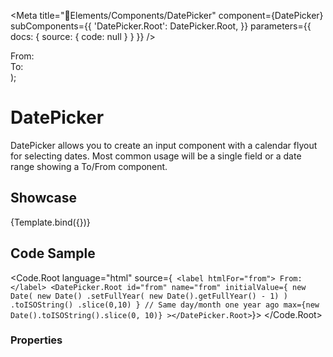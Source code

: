 
<Meta
  title="🧩Elements/Components/DatePicker"
  component={DatePicker}
  subComponents={{
    'DatePicker.Root': DatePicker.Root,
  }}
  parameters={{
      docs: {
          source: {
            code: null
          }
      }
  }}
/>

   <div style={{ 
      display: "flex", 
      justifyContent:"space-evenly", 
      alignItems:"flex-end"}}
    >
      <div>
        <label htmlFor="from">From:</label>
        <DatePicker.Root
          id="from"
          name="from"
          initialValue={new Date(new Date().setFullYear(new Date().getFullYear() - 1)).toISOString().slice(0,10)} // Same day/month one year ago
          max={new Date().toISOString().slice(0, 10)}
        ></DatePicker.Root>
      </div>
      <div>
        <label htmlFor="to">To:</label>
        <DatePicker.Root
          id="to"
          name="to"
          initialValue={new Date().toISOString().slice(0, 10)} // Today
          min={new Date(new Date().setFullYear(new Date().getFullYear() - 1)).toISOString().slice(0,10)} // initial value of From
          max={new Date().toISOString().slice(0, 10)} // today
        ></DatePicker.Root>
      </div>
    </div>
);

# DatePicker

DatePicker allows you to create an input component with a calendar flyout for
selecting dates. Most common usage will be a single field or a date range
showing a To/From component.

<!--You can customize variants changing the variables, more info in the [variables page](/docs/start--page)-->

## Showcase
<Canvas>
  <Story
    name="DatePicker"
    height="375px">
    {Template.bind({})}
  </Story>
</Canvas>

## Code Sample
<Code.Root language="html" source={`
      <label htmlFor="from">
          From:
      </label>
      <DatePicker.Root
          id="from"
          name="from"
          initialValue={
            new Date(
                new Date()
                    .setFullYear(
                        new Date().getFullYear() - 1)
                    )
                    .toISOString()
                    .slice(0,10)
          } // Same day/month one year ago
          max={new Date().toISOString().slice(0, 10)}
        ></DatePicker.Root>`}>
</Code.Root>

### Properties

<ArgsTable story="DatePicker" of={DatePicker} />

